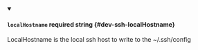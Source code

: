 
<details className="config-field" data-expandable="false" open>
<summary>

#### `localHostname` <span className="config-field-required" data-required="false">required</span> <span className="config-field-type">string</span> <span className="config-field-default"></span> <span className="config-field-enum"></span> {#dev-ssh-localHostname}

LocalHostname is the local ssh host to write to the ~/.ssh/config

</summary>



</details>

